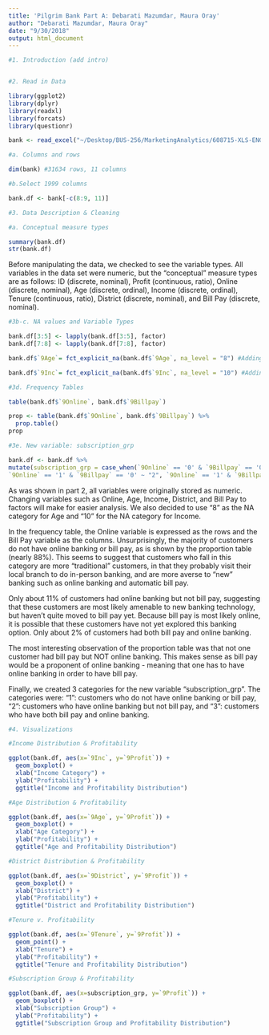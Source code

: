 ```yaml
---
title: 'Pilgrim Bank Part A: Debarati Mazumdar, Maura Oray'
author: "Debarati Mazumdar, Maura Oray"
date: "9/30/2018"
output: html_document
---
```


```r

#1. Introduction (add intro)


#2. Read in Data

library(ggplot2)
library(dplyr)
library(readxl)
library(forcats)
library(questionr)

bank <- read_excel("~/Desktop/BUS-256/MarketingAnalytics/608715-XLS-ENG.xls", sheet = 2)

#a. Columns and rows

dim(bank) #31634 rows, 11 columns

#b.Select 1999 columns

bank.df <- bank[-c(8:9, 11)] 

```

```r

#3. Data Description & Cleaning

#a. Conceptual measure types

summary(bank.df)
str(bank.df) 

```
Before manipulating the data, we checked to see the variable types. All variables in the data set were numeric, but the "conceptual" measure types are as follows: ID (discrete, nominal), Profit (continuous, ratio), Online (discrete, nominal), Age (discrete, ordinal), Income (discrete, ordinal), Tenure (continuous, ratio), District (discrete, nominal), and Bill Pay (discrete, nominal).  

```r

#3b-c. NA values and Variable Types

bank.df[3:5] <- lapply(bank.df[3:5], factor)
bank.df[7:8] <- lapply(bank.df[7:8], factor)

bank.df$`9Age`= fct_explicit_na(bank.df$`9Age`, na_level = "8") #Adding level '8' as category for NA age

bank.df$`9Inc`= fct_explicit_na(bank.df$`9Inc`, na_level = "10") #Adding level '10' as category for NA income

#3d. Frequency Tables

table(bank.df$`9Online`, bank.df$`9Billpay`)

prop <- table(bank.df$`9Online`, bank.df$`9Billpay`) %>%
  prop.table()
prop

#3e. New variable: subscription_grp

bank.df <- bank.df %>%
mutate(subscription_grp = case_when(`9Online` == '0' & `9Billpay` == '0' ~ "1",
`9Online` == '1' & `9Billpay` == '0' ~ "2", `9Online` == '1' & `9Billpay` == '1' ~ "3"))

```
As was shown in part 2, all variables were originally stored as numeric. Changing variables such as Online, Age, Income, District, and Bill Pay to factors will make for easier analysis. We also decided to use "8" as the NA category for Age and "10" for the NA category for Income.

In the frequency table, the Online variable is expressed as the rows and the Bill Pay variable as the columns. Unsurprisingly, the majority of customers do not have online banking or bill pay, as is shown by the proportion table (nearly 88%). This seems to suggest that customers who fall in this category are more "traditional" customers, in that they probably visit their local branch to do in-person banking, and are more averse to "new" banking such as online banking and automatic bill pay.

Only about 11% of customers had online banking but not bill pay, suggesting that these customers are most likely amenable to new banking technology, but haven't quite moved to bill pay yet. Because bill pay is most likely online, it is possible that these customers have not yet explored this banking option. Only about 2% of customers had both bill pay and online banking. 

The most interesting observation of the proportion table was that not one customer had bill pay but NOT online banking. This makes sense as bill pay would be a proponent of online banking - meaning that one has to have online banking in order to have bill pay. 

Finally, we created 3 categories for the new variable "subscription_grp". The categories were: "1": customers who do not have online banking or bill pay, "2": customers who have online banking but not bill pay, and "3": customers who have both bill pay and online banking.

```r

#4. Visualizations

#Income Distribution & Profitability

ggplot(bank.df, aes(x=`9Inc`, y=`9Profit`)) +
  geom_boxplot() +
  xlab("Income Category") +
  ylab("Profitability") +
  ggtitle("Income and Profitability Distribution")

#Age Distribution & Profitability

ggplot(bank.df, aes(x=`9Age`, y=`9Profit`)) +
  geom_boxplot() +
  xlab("Age Category") +
  ylab("Profitability") +
  ggtitle("Age and Profitability Distribution")

#District Distribution & Profitability

ggplot(bank.df, aes(x=`9District`, y=`9Profit`)) +
  geom_boxplot() +
  xlab("District") +
  ylab("Profitability") +
  ggtitle("District and Profitability Distribution")

#Tenure v. Profitability

ggplot(bank.df, aes(x=`9Tenure`, y=`9Profit`)) +
  geom_point() +
  xlab("Tenure") +
  ylab("Profitability") +
  ggtitle("Tenure and Profitability Distribution")

#Subscription Group & Profitability

ggplot(bank.df, aes(x=subscription_grp, y=`9Profit`)) +
  geom_boxplot() +
  xlab("Subscription Group") +
  ylab("Profitability") +
  ggtitle("Subscription Group and Profitability Distribution")

```
